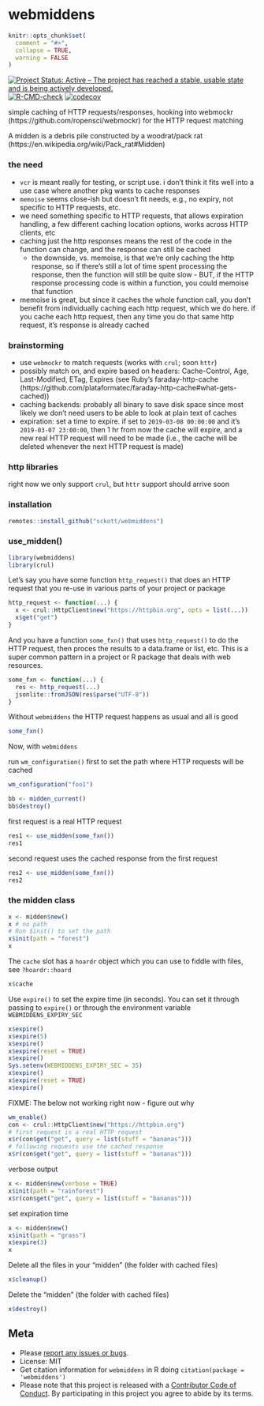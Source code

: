 webmiddens
==========

```r
knitr::opts_chunk$set(
  comment = "#>",
  collapse = TRUE,
  warning = FALSE
)
```

[![Project Status: Active – The project has reached a stable, usable state and is being actively developed.](https://www.repostatus.org/badges/latest/active.svg)](https://www.repostatus.org/#active)
[![R-CMD-check](https://github.com/sckott/webmiddens/workflows/R-CMD-check/badge.svg)](https://github.com/sckott/webmiddens/actions?query=workflow%3AR-CMD-check)
[![codecov](https://codecov.io/gh/sckott/webmiddens/branch/master/graph/badge.svg)](https://codecov.io/gh/sckott/webmiddens)

simple caching of HTTP requests/responses, hooking into webmockr (https://github.com/ropensci/webmockr)
for the HTTP request matching

A midden is a debris pile constructed by a woodrat/pack rat (https://en.wikipedia.org/wiki/Pack_rat#Midden)

### the need

- `vcr` is meant really for testing, or script use. i don't think it fits
well into a use case where another pkg wants to cache responses
- `memoise` seems close-ish but doesn't fit needs, e.g., no expiry, not specific
to HTTP requests, etc.
- we need something specific to HTTP requests, that allows expiration handling, a few different caching location options, works across HTTP clients, etc
- caching just the http responses means the rest of the code in the function can change, and the response can still be cached
    - the downside, vs. memoise, is that we're only caching the http response, so if there's still a lot of time spent processing the response, then the function will still be quite slow - BUT, if the HTTP response processing code is within a function, you could memoise that function
- memoise is great, but since it caches the whole function call, you don't benefit from individually caching each http request, which we do here. if you cache each http request, then any time you do that same http request, it's response is already cached

### brainstorming

- use `webmockr` to match requests (works with `crul`; soon `httr`)
- possibly match on, and expire based on headers: Cache-Control, Age, Last-Modified,
ETag, Expires (see Ruby's faraday-http-cache (https://github.com/plataformatec/faraday-http-cache#what-gets-cached))
- caching backends: probably all binary to save disk space since most likely
we don't need users to be able to look at plain text of caches
- expiration: set a time to expire. if set to `2019-03-08 00:00:00` and it's
`2019-03-07 23:00:00`, then 1 hr from now the cache will expire, and a new real HTTP
request will need to be made (i.e., the cache will be deleted whenever the next
HTTP request is made)

### http libraries

right now we only support `crul`, but `httr` support should arrive soon

### installation

```r
remotes::install_github("sckott/webmiddens")
```

### use_midden()

```r
library(webmiddens)
library(crul)
```

Let's say you have some function `http_request()` that does an HTTP request that
you re-use in various parts of your project or package

```r
http_request <- function(...) {
  x <- crul::HttpClient$new("https://httpbin.org", opts = list(...))
  x$get("get")
}
```

And you have a function `some_fxn()` that uses `http_request()` to do the HTTP 
request, then proces the results to a data.frame or list, etc. This is a super
common pattern in a project or R package that deals with web resources.

```r
some_fxn <- function(...) {
  res <- http_request(...)
  jsonlite::fromJSON(res$parse("UTF-8"))
}
```

Without `webmiddens` the HTTP request happens as usual and all is good

```r
some_fxn()
```

Now, with `webmiddens`

run `wm_configuration()` first to set the path where HTTP requests will be cached

```r
wm_configuration("foo1")
```

```r
bb <- midden_current()
bb$destroy()
```

first request is a real HTTP request

```r
res1 <- use_midden(some_fxn())
res1
```

second request uses the cached response from the first request

```r
res2 <- use_midden(some_fxn())
res2
```

### the midden class

```r
x <- midden$new()
x # no path
# Run $init() to set the path
x$init(path = "forest")
x
```

The `cache` slot has a `hoardr` object which you can use to fiddle with
files, see `?hoardr::hoard`

```r
x$cache
```

Use `expire()` to set the expire time (in seconds). You can set it through
passing to `expire()` or through the environment variable `WEBMIDDENS_EXPIRY_SEC`

```r
x$expire()
x$expire(5)
x$expire()
x$expire(reset = TRUE)
x$expire()
Sys.setenv(WEBMIDDENS_EXPIRY_SEC = 35)
x$expire()
x$expire(reset = TRUE)
x$expire()
```

FIXME: The below not working right now - figure out why

```r
wm_enable()
con <- crul::HttpClient$new("https://httpbin.org")
# first request is a real HTTP request
x$r(con$get("get", query = list(stuff = "bananas")))
# following requests use the cached response
x$r(con$get("get", query = list(stuff = "bananas")))
```

verbose output

```r
x <- midden$new(verbose = TRUE)
x$init(path = "rainforest")
x$r(con$get("get", query = list(stuff = "bananas")))
```

set expiration time

```r
x <- midden$new()
x$init(path = "grass")
x$expire(3)
x
```

Delete all the files in your "midden" (the folder with cached files)

```r
x$cleanup()
```

Delete the "midden" (the folder with cached files)

```r
x$destroy()
```

## Meta

* Please [report any issues or bugs](https://github.com/sckott/webmiddens/issues).
* License: MIT
* Get citation information for `webmiddens` in R doing `citation(package = 'webmiddens')`
* Please note that this project is released with a [Contributor Code of Conduct][coc].
By participating in this project you agree to abide by its terms.

[coc]: https://github.com/sckott/webmiddens/blob/master/CODE_OF_CONDUCT.md
